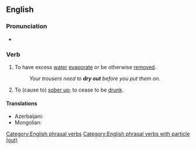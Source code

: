==English==

===Pronunciation===
* {{audio|en|en-au-dry out.ogg|Audio (AU)}}

===Verb===
{{en-verb|dries out|drying out|dried out}}

# To have excess [[water]] [[evaporate]] or be otherwise [[remove]]d.
#: ''Your trousers need to '''dry out''' before you put them on.''
# {{lb|en|colloquial|ambitransitive|idiomatic}} To (cause to) [[sober up]]; to cease to be [[drunk]].

====Translations====
{{trans-top|to have excess water evaporate}}
* Azerbaijani: {{t+|az|qurumaq}}
* Mongolian: {{t+|mn|хатаах|sc=Cyrl}}
{{trans-mid}}
{{trans-bottom}}

[[Category:English phrasal verbs]]
[[Category:English phrasal verbs with particle (out)]]